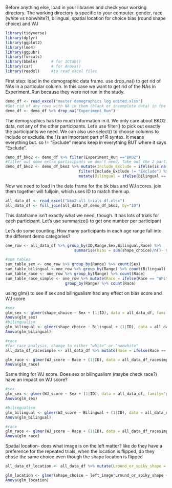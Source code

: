 Before anything else, load in your libraries and check your working directory. The working directory is specific to your computer. 
gender, race (white vs nonwhite?), bilingual, spatial location
  for choice bias (round shape choice) and WJ
```r
library(tidyverse)
library(dplyr)
library(ggplot2)
library(lme4)
library(ggpubr)
library(forcats)
library(bbmle)      # for ICtab()
library(car)        # for Anova()
library(readxl)     #to read excel files

```


First step: load in the demographic data frame. use drop_na() to get rid of NAs in a particular column. In this case we want to get rid of the NAs in Experiment_Run because they were not run in the study.
```r
demo_df <- read_excel("master demographics log edited.xlsx")
#Get rid of any rows with NA in them (blank or incomplete data) in the "Experiment Run" column
demo_df <- demo_df %>% drop_na("Experiment_Run")

```

The demographics has too much information in it. We only care about BKO2 data, not any of the other participants. Let's use filter() to pick out exactly the participants we need. We can also use select() to choose columns to include or exclude.
the ! is an important part of R syntax. It means everything but. so != "Exclude" means keep in everything BUT where it says "Exclude". 
```r
demo_df_bko2 <- demo_df %>% filter(Experiment_Run =="BKO2")
#filter out some extra participants we don't need. Take out the 2 participants we need to exclude.
demo_df_bko2 <- demo_df_bko2 %>% mutate(Include_Exclude = ifelse(is.na(Include_Exclude), "Include", "Exclude")) %>%   
                                filter(Include_Exclude != "Exclude") %>%
                                mutate(Bilingual = ifelse(Bilingual == "yes",1,0))
```


Now we need to load in the data frame for the bk bias and WJ scores. join them together will fulljoin, which 
uses ID to match them up. 
```r
all_data_df <- read_excel("bko2 all trials df.xlsx")
all_data_df <- full_join(all_data_df,demo_df_bko2, by="ID")
```

This dataframe isn't exactly what we need, though. It has lots of trials for each participant. Let's use summarize() to get one number per participant


Let's do some counting. How many participants in each age range fall into the different demo categories?
```r
one_row <- all_data_df %>% group_by(ID,Range,Sex,Bilingual,Race) %>%
                              summarise(bias = sum(shape_choice)/n()- 0.5)

#sum tables
sum_table_sex <- one_row %>% group_by(Range) %>% count(Sex)
sum_table_bilingual <-one_row %>% group_by(Range) %>% count(Bilingual)
sum_table_race <- one_row %>% group_by(Range) %>% count(Race)
sum_table_race_simple <- one_row %>% mutate(Race = ifelse(Race == "White", "White", "nonWhite")) %>%
                          group_by(Range) %>% count(Race)

```

using glm() to see if sex and bilingualism had any effect on bias score and WJ score
```r
#sex
glm_sex <- glmer(shape_choice ~ Sex + (1|ID), data = all_data_df, family = "binomial")
Anova(glm_sex)
#bilingualism
glm_bilingual <- glmer(shape_choice ~ Bilingual + (1|ID), data = all_data_df, family = "binomial")
Anova(glm_bilingual)

#race
#for race analysis, change to either "white" or "nonwhite"
all_data_df_racesimple <- all_data_df %>% mutate(Race = ifelse(Race == "White", "White", "nonWhite"))

glm_race <- glmer(WJ_score ~ Race + (1|ID), data = all_data_df_racesimple, family="poisson")
Anova(glm_race)

```

Same thing for WJ score. Does sex or bilingualism (maybe check race?) have an impact on WJ score?
```r
#sex
glm_sex <- glmer(WJ_score ~ Sex + (1|ID), data = all_data_df, family="poisson")
Anova(glm_sex)

#bilingualism
glm_bilingual <- glmer(WJ_score ~ Bilingual + (1|ID), data = all_data_df, family="poisson")
Anova(glm_bilingual)

#race
glm_race <- glmer(WJ_score ~ Race + (1|ID), data = all_data_df_racesimple, family="poisson")
Anova(glm_race)
```
Spatial location- does what image is on the left matter? like do they have a preference
for the repeated trials, when the location is flipped, do they chose the same choice even though the shape location is flipped
```r
all_data_df_location <- all_data_df %>% mutate(Lround_or_spiky_shape = ifelse(grepl("bouba", left_image), "round", "spiky"))

glm_location <- glmer(shape_choice ~ left_image*Lround_or_spiky_shape + (1|ID), data = all_data_df_location, family="binomial")
Anova(glm_location)

```


